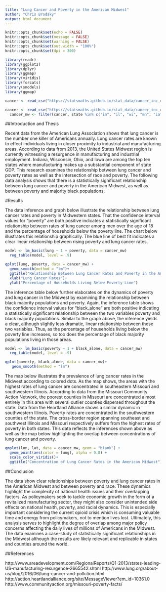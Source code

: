 ---
title: "Lung Cancer and Poverty in the American Midwest"
author: "Chris Brodsky"
output: html_document
---

```{r setup, include=FALSE, message=FALSE, warning=FALSE}
knitr::opts_chunk$set(echo = FALSE)
knitr::opts_chunk$set(message = FALSE)
knitr::opts_chunk$set(warning = FALSE)
knitr::opts_chunk$set(out.width = "100%")
knitr::opts_chunk$set(dpi = 300)

library(readr)
library(ggplot2)
library(dplyr)
library(ggmap)
library(viridis)
library(forcats)
library(smodels)
library(ggmap)
```

```{r}
cancer <- read_csv("https://statsmaths.github.io/stat_data/cancer_inc_data.csv")
```



```{r}
cancer <- read_csv("https://statsmaths.github.io/stat_data/cancer_inc_data.csv")
  cancer_mw <- filter(cancer, state %in% c("in", "il", "wi", "mn", "ia", "mo", "ks", "ne", "sd", "nd", "oh", "mi"))
```

##Introduction and Thesis

  Recent data from the American Lung Association shows that lung cancer is the number one killer of Americans annually. Lung cancer rates are known to effect individuals living in closer proximity to industrial and manufacturing areas. According to data from 2013, the United States Midwest region is currently witnessing a resurgence in manufacturing and industrial employment. Indiana, Wisconsin, Ohio, and Iowa are among the top ten states where manufacturing makes up a substantial component of state GDP. This research examines the relationship between lung cancer and poverty rates as well as the intersection of race and poverty. The following data analysis shows that there is a statistically significant relationship between lung cancer and poverty in the American Midwest, as well as between poverty and majority black populations. 
  

#Results
  
  The data inference and graph below illustrate the relationship between lung cancer rates and poverty in Midwestern states. That the confidence interval values for "poverty" are both positive indicates a statistically significant relationship between rates of lung cancer among men over the age of 18 and the percentage of households below the poverty line. The chart below illustrates this relationship graphically. The blue line of best fit indicates a clear linear relationship between rising poverty and lung cancer rates. 


```{r}
model <- lm_basic(lung ~ 1 + poverty, data = cancer_mw)
  reg_table(model, level = .9)
```


```{r}
qplot(lung, poverty, data = cancer_mw) + 
  geom_smooth(method = "lm")+
  ggtitle("Relationship Between Lung Cancer Rates and Poverty in the American Midwest")+
  xlab("Lung Cancer Rates")+
  ylab("Percentage of Households Living Below Poverty Line")
```


  The inference table below further elaborates on the dynamics of poverty and lung cancer in the Midwest by examining the relationship between black majority populations and poverty. Again, the inference table shows the confidence interval values for "black_alone" are both positive indicating a statistically significant relationship between the two variables poverty and black majority populations. Similar to the graph above, the inference yields a clear, although slightly less dramatic, linear relationship between these two variables. Thus, as the percentage of households living below the poverty line increases, so too does the percentage of black majority populations living in those areas. 


```{r}
model <- lm_basic(poverty ~ 1 + black_alone, data = cancer_mw)
  reg_table(model, level = .9)
```

```{r}
qplot(poverty, black_alone, data = cancer_mw)+
   geom_smooth(method = "lm")
```

  The map below illustrates the prevalence of lung cancer rates in the Midwest according to colored dots. As the map shows, the areas with the highest rates of lung cancer are concentrated in southeastern Missouri and southwestern Illinois. According to data from the Missouri Community Action Network, the poorest counties in Missouri are concentrated almost entirely in this area with several outlier counties dispersed throughout the state. Data from the Heartland Alliance shows a similar dynamic in southwestern Illinois. Poverty rates are concentrated in the southwestern counties of the state. The cross-border region spanning southeast and southwest Illinois and Missouri respectively suffers from the highest rates of poverty in both states. This data reflects the inferences shown above as well as the map below highlighting the overlap between concentrations of lung cancer and poverty. 


```{r}
qmplot(lon, lat, data = cancer_mw, geom = "blank") +
  geom_point(aes(color = lung), alpha = 0.8) +
  scale_color_viridis()+
  ggtitle("Concentration of Lung Cancer Rates in the American Midwest")
```


##Conclusion
  
  The data show clear relationships between poverty and lung cancer rates in the American Midwest and between poverty and race. These dynamics highlight the complexity of national health issues and their overlapping factors. As policymakers seek to tackle economic growth in the form of a revitalized manufacturing sector, they might also consider unintended side effects on national health, poverty, and racial dynamics. This is especially important considering the current opioid crisis which is consuming valuable time and energy from policymakers, not to mention lives lost. Ultimately, this analysis serves to highlight the degree of overlap among major policy concerns affecting the daily lives of millions of Americans in the Midwest. The data examines a case-study of statistically significant relationships in the Midwest although the results are likely relevant and replicable in states and counties around the world.   


##References

http://www.areadevelopment.com/RegionalReports/Q1-2013/states-leading-US-manufacturing-resurgence-2665542.shtml http://www.lung.org/about-us/blog/2016/06/lung-cancer-and-pollution.html 
http://action.heartlandalliance.org/site/MessageViewer?em_id=10361.0 
http://www.communityaction.org/missouri-poverty-facts/ 
